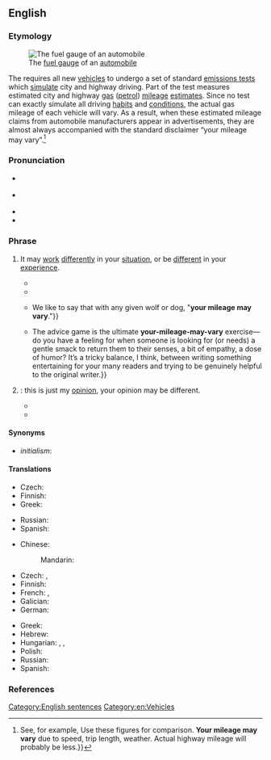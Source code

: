 ==English==
{{was wotd|2018|September|30}}

===Etymology===
[[File:Auto fuel gauge.jpg|thumb|The [[fuel gauge]] of an [[automobile]]]]

The {{w|United States Environmental Protection Agency}} requires all new [[vehicle]]s to undergo a set of standard [[emissions test]]s which [[simulate]] city and highway driving. Part of the test measures estimated city and highway [[gas#Noun|gas]] ([[petrol]]) [[mileage]] [[estimate#Noun|estimates]]. Since no test can exactly simulate all driving [[habit]]s and [[condition#Noun|conditions]], the actual gas mileage of each vehicle will vary. As a result, when these estimated mileage claims from automobile manufacturers appear in advertisements, they are almost always accompanied with the standard disclaimer “your mileage may vary”.<ref>See, for example, {{cite-journal|title=The Tough American Concord [advertisement]|magazine={{w|Field & Stream}}|location=New York, N.Y.|publisher=[[w:Hachette Filipacchi Media U.S.|CBS Publications]]|month=November|year=1981|volume=LXXXVI|issue=7|page=25|pageurl=https://books.google.com/books?id=La2FkOhS2XkC&pg=PA25|issn=0015-0673|oclc=263606705|passage=25 EPA EST[IMATED] MPG / {{...}} Use these figures for comparison. '''Your mileage may vary''' due to speed, trip length, weather. Actual highway mileage will probably be less.}}</ref>

===Pronunciation===
* {{a|RP}} {{IPA|/jə ˈmaɪlədʒ meɪ ˈvɛəɹi/|lang=en}}
* {{a|GA}} {{IPA|/jɚ ˈmaɪlədʒ meɪ ˈvɛəɹi/|lang=en}}
* {{audio|en-au-your mileage may vary.ogg|Audio (AU)|lang=en}}
* {{hyphenation|your mile|age may vary|lang=en}}

===Phrase===
{{head|en|phrase}}

# {{lb|en|idiomatic|often|computing}} It may [[work#Verb|work]] [[differently]] in your [[situation]], or be [[different]] in your [[experience]].
#: {{ux|en|The battery lasts a day in my phone, but '''your mileage may vary'''.}}
#* {{quote-book|author=Jim Melton|author2=Alan R. Simon|chapter=Basic Data Definition Language (DDL)|title=Understanding the New SQL: A Complete Guide|location=San Francisco, Calif.|publisher={{w|Morgan Kaufmann Publishers}}|year=1993|section=section 4.3.4 (Temporary Tables)|page=74|pageurl=https://books.google.com//books?id=ZOOMSTZ4T_QC&pg=PA74|isbn=978-1-55860-245-8|passage=When that definition is executed, the metadata for the temporary table is put into your schema (most likely—'''your mileage may vary'''), but no space is allocated to hold data.|lang=en}}
#* {{quote-book|lang=en|author=Bob LeVitus|authorlink=Bob LeVitus|title=Macintosh System 7.5 for Dummies|series={{w|For Dummies}}|location=San Mateo, Calif.|publisher=[[w:International Data Group|IDG Books]]|year=1994|page=328|isbn=978-1-56884-197-7|passage=In other words, '''your mileage may vary''' and my disk-size figures are just estimates provided for your convenience.}}
#* {{quote-book|lang=en|author=Jessica Addams|author2=Andrew Miller|chapter=Modern Wolf Mythology: The Things that ‘Everyone Knows’|chapterurl=https://books.google.com/books?id=aCPO4RsS4e4C&pg=PT57|title=Between Dog and Wolf: Understanding the Connection and the Confusion|location=Wenatchee, Wash.|publisher=Dogwise Publishing|year=2012|isbn=978-1-61781-055-8|passage=We pause here to emphasize that ''with animals, there are no absolutes''. {{...}} We like to say that with any given wolf or dog, "'''your mileage may vary'''."}}
#* {{quote-journal|lang=en|author=Daniel Mallory Ortberg|authorlink=Daniel Mallory Ortberg|author2=Emily Yoffe|authorlink2=Emily Yoffe|title=Dear Prudie, from Prudie: Emily Yoffe’s advice to her successor, Mallory Ortberg|url=http://www.slate.com/articles/life/dear_prudence/2015/11/emily_yoffe_s_advice_to_mallory_ortberg_the_next_dear_prudence.html|archiveurl=https://web.archive.org/web/20180207052552/http://www.slate.com:80/articles/life/dear_prudence/2015/11/emily_yoffe_s_advice_to_mallory_ortberg_the_next_dear_prudence.html|archivedate=7 February 2018|magazine=[[w:Slate (magazine)|Slate]]|date=12 November 2015|passage=Mallory Ortberg: {{...}} The advice game is the ultimate '''your-mileage-may-vary''' exercise—do you have a feeling for when someone is looking for (or needs) a gentle smack to return them to their senses, a bit of empathy, a dose of humor? It’s a tricky balance, I think, between writing something entertaining for your many readers and trying to be genuinely helpful to the original writer.}}
# {{lb|en|idiomatic}} {{non-gloss definition|Used to express a possible [[difference]] in [[taste#Noun|taste]]}}: this is just my [[opinion]], your opinion may be different.
#: {{ux|en|I think that red dress looks really good on you, but '''your mileage may vary''', of course.}}
#* {{quote-journal|lang=en|author=Brian Truitt|title=Review: ‘Fate’ is furious enough to excite the faithful|url=https://www.usatoday.com/story/life/movies/2017/04/12/review-fate-of-the-furious-movie/100331360/|archiveurl=https://web.archive.org/web/20180906223033/https://www.usatoday.com/story/life/movies/2017/04/12/review-fate-of-the-furious-movie/100331360/|archivedate=6 September 2018|newspaper={{w|USA Today}}|date=12 April 2017|passage='''Your mileage may vary''' when it comes to the over-the-top carnage and in-your-face machismo, but it’s impressive just how bonkers ''Fate'' &#91;''{{w|The Fate of the Furious}}''&#93; is, like a litter of kittens hopped up on grade-A catnip.}}
#* {{quote-journal|lang=en|author=Leslie Wu|title=Mobile Hotel Rooms are the New Home away from Home|url=https://www.forbes.com/sites/lesliewu/2018/08/31/mobile-hotel-rooms-are-the-new-home-away-from-home/|archiveurl=<!--Currently unable to archive using Archive.org-->|archivedate=|magazine={{w|Forbes}}|date=31 August 2018|passage=The privatization of luxury space in planes, trains and automobiles have certainly enhanced our ability to keep to ourselves on the road (see the rise of personal pods at airports for a recent example of the lengths people will go to for solitude). And as those spaces get increasingly automated, human interaction is becoming increasingly limited (although '''your mileage may vary''' as to how much you really enjoy that interaction with customs or gate agents).}}

====Synonyms====
* ''initialism'': {{l|en|YMMV}}

====Translations====
{{trans-top|it may work differently in your situation}}
* Czech: {{t|cs|možná to máte jinak}}
* Finnish: {{t|fi|[[sinun]] [[tilanteesta|tilanteestasi]] [[en]] [[osaa]] [[sanoa]]}}
* Greek: {{t|el|ίσως να δουλεύει διαφορετικά για εσένα|sc=Grek}}
{{trans-mid}}
* Russian: {{t|ru|э́то мо́жет срабо́тать у тебя́ по-друго́му}}
* Spanish: {{t|es|podría funcionar diferentemente para ti}}
{{trans-bottom}}

{{trans-top|this is just my opinion}}
* Chinese:
*: Mandarin: {{t+|cmn|見仁見智}}
* Czech: {{t|cs|myslím si aspoň já}}, {{t|cs|proti gustu}}
* Finnish: {{t|fi|[[tämä]] [[on]] [[vain]] [[minun]] [[mielipide|mielipiteeni]]}}
* French: {{t+|fr|des goûts et des couleurs, on ne discute pas}}, {{t|fr|des goûts et des couleurs&nbsp;…}}
* Galician: {{t|gl|só é a miña opinión}}
* German: {{t|de|meiner Meinung nach}}
{{trans-mid}}
* Greek: {{t|el|αυτή είναι απλά η γνώμη μου|sc=Grek}}
* Hebrew: {{t|he|זו רק דעתי|tr=zo rak da'ati}}
* Hungarian: {{t|hu|ízlések és pofonok}}, {{t|hu|kinek a pap, kinek a papné}}, {{t|hu|nem vagyunk egyformák}}
* Polish: {{t|pl|to tylko moje zdanie}}
* Russian: {{t|ru|э́то то́лько моё мне́ние}}
* Spanish: {{t|es|es solo mi opinión}}
{{trans-bottom}}

===References===
<references />

[[Category:English sentences]]
[[Category:en:Vehicles]]
